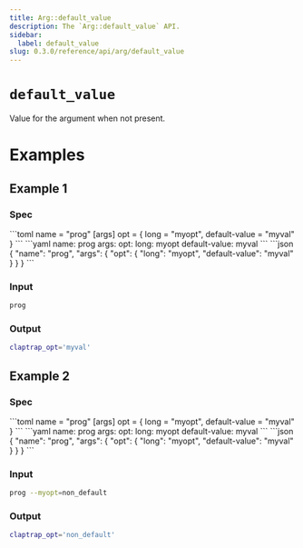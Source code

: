 ```yaml
---
title: Arg::default_value
description: The `Arg::default_value` API.
sidebar:
  label: default_value
slug: 0.3.0/reference/api/arg/default_value
---
```



# `default_value` <LinkButton href="https://docs.rs/clap/latest/clap/struct.Arg.html#method.default_value" icon="open-book" variant="minimal" />

<Badge text="since 0.1.0" size="small" />

Value for the argument when not present.

# Examples

## Example 1

### Spec

<Tabs syncKey="format">
  <TabItem label="TOML">
    ```toml
    name = "prog"
    [args]
    opt = { long = "myopt", default-value = "myval" }
    ```
  </TabItem>

  <TabItem label="YAML">
    ```yaml
    name: prog
    args:
      opt:
        long: myopt
        default-value: myval
    ```
  </TabItem>

  <TabItem label="JSON">
    ```json
    {
      "name": "prog",
      "args": {
        "opt": {
          "long": "myopt",
          "default-value": "myval"
        }
      }
    }
    ```
  </TabItem>
</Tabs>

### Input

```bash
prog
```

### Output

```bash
claptrap_opt='myval'
```

## Example 2

### Spec

<Tabs syncKey="format">
  <TabItem label="TOML">
    ```toml
    name = "prog"
    [args]
    opt = { long = "myopt", default-value = "myval" }
    ```
  </TabItem>

  <TabItem label="YAML">
    ```yaml
    name: prog
    args:
      opt:
        long: myopt
        default-value: myval
    ```
  </TabItem>

  <TabItem label="JSON">
    ```json
    {
      "name": "prog",
      "args": {
        "opt": {
          "long": "myopt",
          "default-value": "myval"
        }
      }
    }
    ```
  </TabItem>
</Tabs>

### Input

```bash
prog --myopt=non_default
```

### Output

```bash
claptrap_opt='non_default'
```
